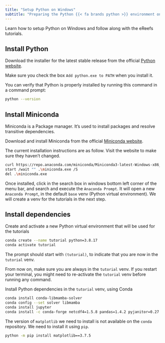 ```yaml
---
title: "Setup Python on Windows"
subtitle: "Preparing the Python {{< fa brands python >}} environment on Windows"
---
```


:::{.tutorial-description}
Learn how to setup Python on Windows and follow along with the eReefs tutorials.
:::

## Install Python

Download the installer for the latest stable release from the official
[Python website](https://www.python.org/downloads/windows/).

Make sure you check the box `Add python.exe to PATH` when you install it.

You can verify that Python is properly installed by running this command in a command prompt:
```bash
python --version
```

## Install Miniconda

Miniconda is a Package manager. It's used to install packages and resolve transitive dependencies.

Download and install Miniconda from the official
[Miniconda website](https://www.anaconda.com/docs/getting-started/miniconda/install).

The current installation instructions are as follow. Visit the website to make sure they haven't changed.
```bash
curl https://repo.anaconda.com/miniconda/Miniconda3-latest-Windows-x86_64.exe -o .\miniconda.exe
start /wait "" .\miniconda.exe /S
del .\miniconda.exe
```

Once installed, click in the search box in windows bottom left corner of the menu bar, and search and
execute the `Anaconda Prompt`.
It will open a new `Anaconda Prompt`, in the default `base` venv (Python virtual environment).
We will create a venv for the tutorials in the next step.

## Install dependencies

Create and activate a new Python virtual environment that will be used for the tutorials
```bash
conda create --name tutorial python=3.8.17
conda activate tutorial
```

The prompt should start with `(tutorial)`, to indicate that you are now in the `tutorial` venv.

From now on, make sure you are always in the `tutorial` venv. If you restart your terminal, you might need
to re-activate the `tutorial` venv before running any command.

Install Python dependencies in the `tutorial` venv, using Conda
```bash
conda install conda-libmamba-solver
conda config --set solver libmamba
conda install jupyter
conda install -c conda-forge netcdf4=1.5.8 pandas=1.4.2 pyjanitor=0.27.0 folium=0.16.0 cartopy=0.21.1 pip=24.0
```

The version of `matplotlib` we need to install is not available on the `conda` repository. We need to install
it using `pip`.

```bash
python -m pip install matplotlib==3.7.5
```

